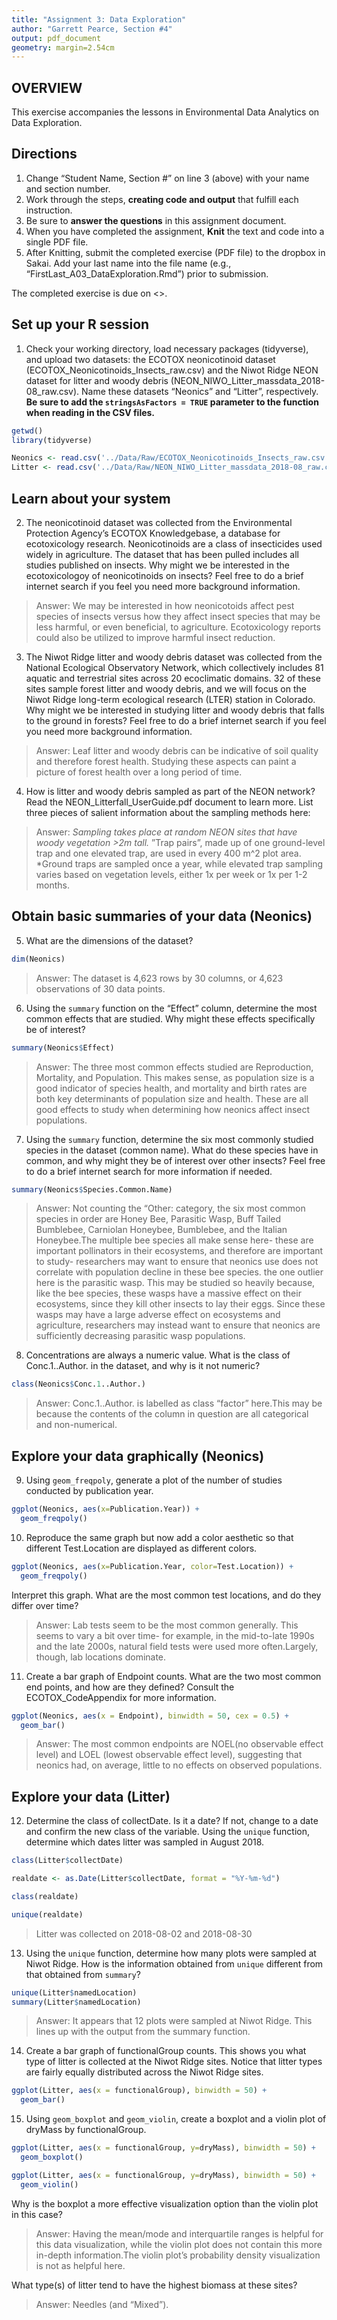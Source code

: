 ```yaml
---
title: "Assignment 3: Data Exploration"
author: "Garrett Pearce, Section #4"
output: pdf_document
geometry: margin=2.54cm
---
```


## OVERVIEW

This exercise accompanies the lessons in Environmental Data Analytics on Data Exploration. 

## Directions
1. Change "Student Name, Section #" on line 3 (above) with your name and section number.
2. Work through the steps, **creating code and output** that fulfill each instruction.
3. Be sure to **answer the questions** in this assignment document.
4. When you have completed the assignment, **Knit** the text and code into a single PDF file.
5. After Knitting, submit the completed exercise (PDF file) to the dropbox in Sakai. Add your last name into the file name (e.g., "FirstLast_A03_DataExploration.Rmd") prior to submission.

The completed exercise is due on <>.


## Set up your R session

1. Check your working directory, load necessary packages (tidyverse), and upload two datasets: the ECOTOX neonicotinoid dataset (ECOTOX_Neonicotinoids_Insects_raw.csv) and the Niwot Ridge NEON dataset for litter and woody debris (NEON_NIWO_Litter_massdata_2018-08_raw.csv). Name these datasets "Neonics" and "Litter", respectively. **Be sure to add the `stringsAsFactors = TRUE` parameter to the function when reading in the CSV files.**
```r
getwd()
library(tidyverse)

Neonics <- read.csv('../Data/Raw/ECOTOX_Neonicotinoids_Insects_raw.csv', stringsAsFactors = TRUE)
Litter <- read.csv('../Data/Raw/NEON_NIWO_Litter_massdata_2018-08_raw.csv', stringsAsFactors = TRUE)

```

## Learn about your system

2. The neonicotinoid dataset was collected from the Environmental Protection Agency's ECOTOX Knowledgebase, a database for ecotoxicology research. Neonicotinoids are a class of insecticides used widely in agriculture. The dataset that has been pulled includes all studies published on insects. Why might we be interested in the ecotoxicologoy of neonicotinoids on insects? Feel free to do a brief internet search if you feel you need more background information. 

> Answer: We may be interested in how neonicotoids affect pest species of insects versus how they affect insect species that may be less harmful, or even beneficial, to agriculture. Ecotoxicology reports could also be utilized to improve harmful insect reduction.

3. The Niwot Ridge litter and woody debris dataset was collected from the National Ecological Observatory Network, which collectively includes 81 aquatic and terrestrial sites across 20 ecoclimatic domains. 32 of these sites sample forest litter and woody debris, and we will focus on the Niwot Ridge long-term ecological research (LTER) station in Colorado. Why might we be interested in studying litter and woody debris that falls to the ground in forests? Feel free to do a brief internet search if you feel you need more background information. 

> Answer: Leaf litter and woody debris can be indicative of soil quality and therefore forest health. Studying these aspects can paint a picture of forest health over a long period of time.

4. How is litter and woody debris sampled as part of the NEON network? Read the NEON_Litterfall_UserGuide.pdf document to learn more. List three pieces of salient information about the sampling methods here: 

> Answer: 
*Sampling takes place at random NEON sites that have woody vegetation >2m tall.
*"Trap pairs", made up of one ground-level trap and one elevated trap, are used in every 400 m^2 plot area.
*Ground traps are sampled once a year, while elevated trap sampling varies based on vegetation levels, either 1x per week or 1x per 1-2 months.


## Obtain basic summaries of your data (Neonics)

5. What are the dimensions of the dataset?

```r
dim(Neonics)
```
> Answer: The dataset is 4,623 rows by 30 columns, or 4,623 observations of 30 data points.

6. Using the `summary` function on the "Effect" column, determine the most common effects that are studied. Why might these effects specifically be of interest?
```r
summary(Neonics$Effect)
```

> Answer: The three most common effects studied are Reproduction, Mortality, and Population. This makes sense, as population size is a good indicator of species health, and mortality and birth rates are both key determinants of population size and health. These are all good effects to study when determining how neonics affect insect populations.

7. Using the `summary` function, determine the six most commonly studied species in the dataset (common name). What do these species have in common, and why might they be of interest over other insects? Feel free to do a brief internet search for more information if needed.

```r
summary(Neonics$Species.Common.Name)
```

> Answer: Not counting the "Other: category, the six most common species in order are Honey Bee, Parasitic Wasp, Buff Tailed Bumblebee, Carniolan Honeybee, Bumblebee, and the Italian Honeybee.The multiple bee species all make sense here- these are important pollinators in their ecosystems, and therefore are important to study- researchers may want to ensure that neonics use does not correlate with population decline in these bee species. the one outlier here is the parasitic wasp. This may be studied so heavily because, like the bee species, these wasps have a massive effect on their ecosystems, since they kill other insects to lay their eggs. Since these wasps may have a large adverse effect on ecosystems and agriculture, researchers may instead want to ensure that neonics are sufficiently decreasing parasitic wasp populations.

8. Concentrations are always a numeric value. What is the class of Conc.1..Author. in the dataset, and why is it not numeric?

```r
class(Neonics$Conc.1..Author.)
```

> Answer: Conc.1..Author. is labelled as class "factor" here.This may be because the contents of the column in question are all categorical and non-numerical.



## Explore your data graphically (Neonics)

9. Using `geom_freqpoly`, generate a plot of the number of studies conducted by publication year. 
```r
ggplot(Neonics, aes(x=Publication.Year)) +
  geom_freqpoly()
```

10. Reproduce the same graph but now add a color aesthetic so that different Test.Location are displayed as different colors.
```r
ggplot(Neonics, aes(x=Publication.Year, color=Test.Location)) +
  geom_freqpoly()
```

Interpret this graph. What are the most common test locations, and do they differ over time?

> Answer: Lab tests seem to be the most common generally. This seems to vary a bit over time- for example, in the  mid-to-late 1990s and the late 2000s, natural field tests were used more often.Largely, though, lab locations dominate.

11. Create a bar graph of Endpoint counts. What are the two most common end points, and how are they defined? Consult the ECOTOX_CodeAppendix for more information. 

```r
ggplot(Neonics, aes(x = Endpoint), binwidth = 50, cex = 0.5) +
  geom_bar()
```

> Answer: The most common endpoints are NOEL(no observable effect level) and LOEL (lowest observable effect level), suggesting that neonics had, on average, little to no effects on observed populations.

## Explore your data (Litter)

12. Determine the class of collectDate. Is it a date? If not, change to a date and confirm the new class of the variable. Using the `unique` function, determine which dates litter was sampled in August 2018. 
```r
class(Litter$collectDate)

realdate <- as.Date(Litter$collectDate, format = "%Y-%m-%d")

class(realdate)

unique(realdate)
```
>Litter was collected on 2018-08-02 and 2018-08-30


13. Using the `unique` function, determine how many plots were sampled at Niwot Ridge. How is the information obtained from `unique` different from that obtained from `summary`?

```r
unique(Litter$namedLocation)
summary(Litter$namedLocation)

```

> Answer: It appears that 12 plots were sampled at Niwot Ridge. This lines up with the output from the summary function.

14. Create a bar graph of functionalGroup counts. This shows you what type of litter is collected at the Niwot Ridge sites. Notice that litter types are fairly equally distributed across the Niwot Ridge sites.
```r
ggplot(Litter, aes(x = functionalGroup), binwidth = 50) +
  geom_bar()
```

15. Using `geom_boxplot` and `geom_violin`, create a boxplot and a violin plot of dryMass by functionalGroup. 
```r
ggplot(Litter, aes(x = functionalGroup, y=dryMass), binwidth = 50) +
  geom_boxplot()

ggplot(Litter, aes(x = functionalGroup, y=dryMass), binwidth = 50) +
  geom_violin()
```

Why is the boxplot a more effective visualization option than the violin plot in this case?

> Answer: Having the mean/mode and interquartile ranges is helpful for this data visualization, while the violin plot does not contain this more in-depth information.The violin plot's probability density visualization is not as helpful here.

What type(s) of litter tend to have the highest biomass at these sites? 

> Answer: Needles (and "Mixed").